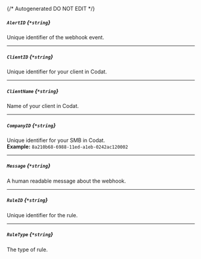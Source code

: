 {/* Autogenerated DO NOT EDIT  */}
##### `AlertID` *{`*string`}*
Unique identifier of the webhook event.

---
##### `ClientID` *{`*string`}*
Unique identifier for your client in Codat.

---
##### `ClientName` *{`*string`}*
Name of your client in Codat.

---
##### `CompanyID` *{`*string`}*
Unique identifier for your SMB in Codat.
<br/>
**Example:** `8a210b68-6988-11ed-a1eb-0242ac120002`

---
##### `Message` *{`*string`}*
A human readable message about the webhook.

---
##### `RuleID` *{`*string`}*
Unique identifier for the rule.

---
##### `RuleType` *{`*string`}*
The type of rule.


